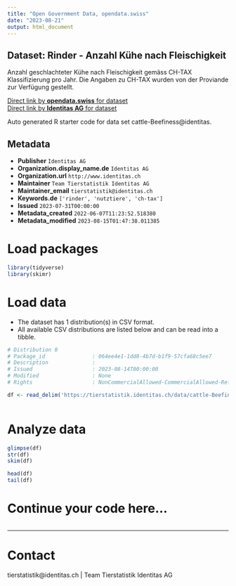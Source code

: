 ```yaml
---
title: "Open Government Data, opendata.swiss"
date: "2023-08-21"
output: html_document
---
```


## Dataset: Rinder - Anzahl Kühe nach Fleischigkeit

Anzahl geschlachteter Kühe nach Fleischigkeit gemäss CH-TAX Klassifizierung pro Jahr. Die Angaben zu CH-TAX wurden von der Proviande zur Verfügung gestellt.

[Direct link by **opendata.swiss** for dataset](https://opendata.swiss/de/dataset/rinder-anzahl-kuhe-nach-fleischigkeit)<br>
[Direct link by **Identitas AG** for dataset](https://tierstatistik.identitas.ch/)

Auto generated R starter code for data set cattle-Beefiness@identitas.

## Metadata

- **Publisher** `Identitas AG`
- **Organization.display_name.de** `Identitas AG`
- **Organization.url** `http://www.identitas.ch`
- **Maintainer** `Team Tierstatistik Identitas AG`
- **Maintainer_email** `tierstatistik@identitas.ch`
- **Keywords.de** `['rinder', 'nutztiere', 'ch-tax']`
- **Issued** `2023-07-31T00:00:00`
- **Metadata_created** `2022-06-07T11:23:52.518380`
- **Metadata_modified** `2023-08-15T01:47:38.011385`


# Load packages

```r

library(tidyverse)
library(skimr)

```

# Load data

-   The dataset has 1 distribution(s) in CSV format.
-   All available CSV distributions are listed below and can be read into a tibble.

```r

# Distribution 0
# Package_id               : 064ee4e1-1dd8-4b7d-b1f9-57cfa68c5ee7
# Description              : 
# Issued                   : 2023-08-14T00:00:00
# Modified                 : None
# Rights                   : NonCommercialAllowed-CommercialAllowed-ReferenceRequired

df <- read_delim('https://tierstatistik.identitas.ch/data/cattle-Beefiness.csv')



```

# Analyze data

```r

glimpse(df)
str(df)
skim(df)

head(df)
tail(df)

```

# Continue your code here...

```r

```

------------------------------------------------------------------------

# Contact

tierstatistik@identitas.ch | Team Tierstatistik Identitas AG
